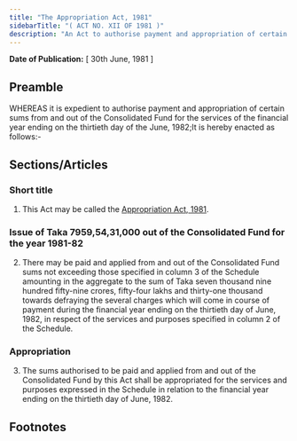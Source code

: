 ```yaml
---
title: "The Appropriation Act, 1981"
sidebarTitle: "( ACT NO. XII OF 1981 )"
description: "An Act to authorise payment and appropriation of certain sums from and out of the Consolidated Fund for the services of the financial year ending on the thirtieth day of June, 1982."
---
```


**Date of Publication:** [ 30th June, 1981 ]

## Preamble

WHEREAS it is expedient to authorise payment and appropriation of certain sums from and out of the Consolidated Fund for the services of the financial year ending on the thirtieth day of the June, 1982;It is hereby enacted as follows:-

## Sections/Articles

### Short title

1. This Act may be called the [Appropriation Act, 1981](/act-618.html "Appropriation Act, 1981").

### Issue of Taka 7959,54,31,000 out of the Consolidated Fund for the year 1981-82

2. There may be paid and applied from and out of the Consolidated Fund sums not exceeding those specified in column 3 of the Schedule amounting in the aggregate to the sum of Taka seven thousand nine hundred fifty-nine crores, fifty-four lakhs and thirty-one thousand towards defraying the several charges which will come in course of payment during the financial year ending on the thirtieth day of June, 1982, in respect of the services and purposes specified in column 2 of the Schedule.

### Appropriation

3. The sums authorised to be paid and applied from and out of the Consolidated Fund by this Act shall be appropriated for the services and purposes expressed in the Schedule in relation to the financial year ending on the thirtieth day of June, 1982.

## Footnotes

